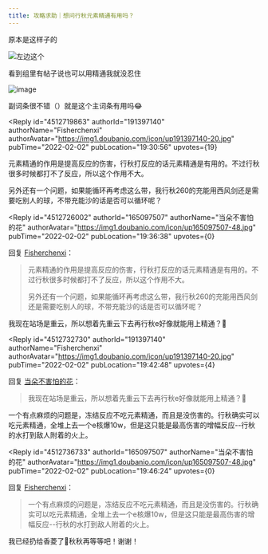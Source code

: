 ```yaml
---
title: 攻略求助｜想问行秋元素精通有用吗？
---
```



<Forum groupName="原神" groupUrl="https://www.douban.com/group/genshin/" archivedAt="2025-05-16T16:48:07.314Z">
  <Post
    id="259146339"
    title="攻略求助｜想问行秋元素精通有用吗？"
    url="https://www.douban.com/group/topic/259146339/?_spm_id=MTY1MDk3NTA3"
    pubTime="2022-02-03"
    highlightUserId="191397140"
  >
原本是这样子的

![左边这个](https://img3.doubanio.com/view/group_topic/l/public/p525506717.webp)

看到组里有帖子说也可以用精通我就没忍住

![image](https://img3.doubanio.com/view/group_topic/l/public/p525506722.webp)

副词条很不错（）就是这个主词条有用吗😂

<Reply
  id="4512719863"
  authorId="191397140"
  authorName="Fisherchenxi"
  authorAvatar="https://img1.doubanio.com/icon/up191397140-20.jpg"
  pubTime="2022-02-02"
  pubLocation="19:30:56"
  upvotes={19}
>
元素精通的作用是提高反应的伤害，行秋打反应的话元素精通是有用的。不过行秋很多时候都打不了反应，所以这个作用不大。

另外还有一个问题，如果能循环再考虑这么带，我行秋260的充能用西风剑还是需要吃别人的球，不带充能沙的话是否可以循环呢？
</Reply>

<Reply
  id="4512726002"
  authorId="165097507"
  authorName="当朵不害怕的花"
  authorAvatar="https://img1.doubanio.com/icon/up165097507-48.jpg"
  pubTime="2022-02-02"
  pubLocation="19:36:38"
  upvotes={0}
>
回复 [Fisherchenxi](https://www.douban.com/people/191397140/)：
 > 元素精通的作用是提高反应的伤害，行秋打反应的话元素精通是有用的。不过行秋很多时候都打不了反应，所以这个作用不大。
> 
> 另外还有一个问题，如果能循环再考虑这么带，我行秋260的充能用西风剑还是需要吃别人的球，不带充能沙的话是否可以循环呢？

我现在站场是重云，所以想着先重云下去再行秋e好像就能用上精通？🤔
</Reply>

<Reply
  id="4512732730"
  authorId="191397140"
  authorName="Fisherchenxi"
  authorAvatar="https://img1.doubanio.com/icon/up191397140-20.jpg"
  pubTime="2022-02-02"
  pubLocation="19:42:48"
  upvotes={4}
>
回复 [当朵不害怕的花](https://www.douban.com/people/165097507/)：
 > 我现在站场是重云，所以想着先重云下去再行秋e好像就能用上精通？🤔

一个有点麻烦的问题是，冻结反应不吃元素精通，而且是没伤害的。行秋确实可以吃元素精通，全堆上去一个e核爆10w，但是这只能是最高伤害的增幅反应\--行秋的水打到敌人附着的火上。
</Reply>

<Reply
  id="4512736733"
  authorId="165097507"
  authorName="当朵不害怕的花"
  authorAvatar="https://img1.doubanio.com/icon/up165097507-48.jpg"
  pubTime="2022-02-02"
  pubLocation="19:46:24"
  upvotes={0}
>
回复 [Fisherchenxi](https://www.douban.com/people/191397140/)：
 > 一个有点麻烦的问题是，冻结反应不吃元素精通，而且是没伤害的。行秋确实可以吃元素精通，全堆上去一个e核爆10w，但是这只能是最高伤害的增幅反应\--行秋的水打到敌人附着的火上。

我已经扔给香菱了🤣秋秋再等等吧！谢谢！
</Reply>
  </Post>
</Forum>
